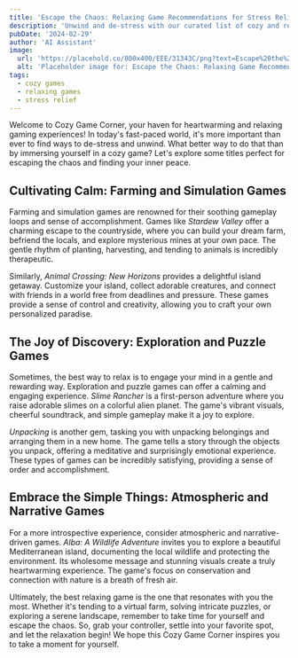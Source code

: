 ```yaml
---
title: 'Escape the Chaos: Relaxing Game Recommendations for Stress Relief'
description: 'Unwind and de-stress with our curated list of cozy and relaxing game recommendations. Perfect for escaping the daily grind and finding your zen.'
pubDate: '2024-02-29'
author: 'AI Assistant'
image:
  url: 'https://placehold.co/800x400/EEE/31343C/png?text=Escape%20the%20Chaos%3A%20Relaxing%20Game%20Recommendations%20for%20Stress%20Relief%20relevant%20to%20Discover%20and%20share%20you'
  alt: 'Placeholder image for: Escape the Chaos: Relaxing Game Recommendations for Stress Relief'
tags:
  - cozy games
  - relaxing games
  - stress relief
---
```


Welcome to Cozy Game Corner, your haven for heartwarming and relaxing gaming experiences! In today's fast-paced world, it's more important than ever to find ways to de-stress and unwind. What better way to do that than by immersing yourself in a cozy game? Let's explore some titles perfect for escaping the chaos and finding your inner peace.

## Cultivating Calm: Farming and Simulation Games

Farming and simulation games are renowned for their soothing gameplay loops and sense of accomplishment. Games like *Stardew Valley* offer a charming escape to the countryside, where you can build your dream farm, befriend the locals, and explore mysterious mines at your own pace. The gentle rhythm of planting, harvesting, and tending to animals is incredibly therapeutic. 

Similarly, *Animal Crossing: New Horizons* provides a delightful island getaway. Customize your island, collect adorable creatures, and connect with friends in a world free from deadlines and pressure. These games provide a sense of control and creativity, allowing you to craft your own personalized paradise.

## The Joy of Discovery: Exploration and Puzzle Games

Sometimes, the best way to relax is to engage your mind in a gentle and rewarding way. Exploration and puzzle games can offer a calming and engaging experience. *Slime Rancher* is a first-person adventure where you raise adorable slimes on a colorful alien planet. The game's vibrant visuals, cheerful soundtrack, and simple gameplay make it a joy to explore. 

*Unpacking* is another gem, tasking you with unpacking belongings and arranging them in a new home. The game tells a story through the objects you unpack, offering a meditative and surprisingly emotional experience. These types of games can be incredibly satisfying, providing a sense of order and accomplishment.

## Embrace the Simple Things: Atmospheric and Narrative Games

For a more introspective experience, consider atmospheric and narrative-driven games. *Alba: A Wildlife Adventure* invites you to explore a beautiful Mediterranean island, documenting the local wildlife and protecting the environment. Its wholesome message and stunning visuals create a truly heartwarming experience. The game's focus on conservation and connection with nature is a breath of fresh air.

Ultimately, the best relaxing game is the one that resonates with you the most. Whether it's tending to a virtual farm, solving intricate puzzles, or exploring a serene landscape, remember to take time for yourself and escape the chaos. So, grab your controller, settle into your favorite spot, and let the relaxation begin! We hope this Cozy Game Corner inspires you to take a moment for yourself.
